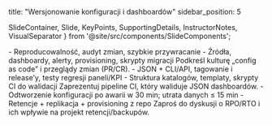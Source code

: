 title: "Wersjonowanie konfiguracji i dashboardów"
sidebar_position: 5

  SlideContainer, 
  Slide, 
  KeyPoints, 
  SupportingDetails, 
  InstructorNotes,
  VisualSeparator 
} from '@site/src/components/SlideComponents';

<SlideContainer>

<Slide title="🧾 Dlaczego wersjonować" type="info">

<KeyPoints title="📋 Cele">
- Reproducowalność, audyt zmian, szybkie przywracanie
</KeyPoints>

<SupportingDetails title="🔧 Zakres">
- Źródła, dashboardy, alerty, provisioning, skrypty migracji
</SupportingDetails>

<InstructorNotes>
Podkreśl kulturę „config as code” i przeglądy zmian (PR/CR).
</InstructorNotes>

</Slide>

<VisualSeparator type="technical" />

<Slide title="🛠️ Praktyki i narzędzia" type="tip">

<KeyPoints title="📋 Techniki">
- JSON + CLI/API, tagowanie i release’y, testy regresji paneli/KPI
</KeyPoints>

<SupportingDetails title="🧰 Repozytorium">
- Struktura katalogów, templaty, skrypty CI do walidacji
</SupportingDetails>

<InstructorNotes>
Zaprezentuj pipeline CI, który waliduje JSON dashboardów.
</InstructorNotes>

</Slide>

<VisualSeparator type="success" />

<Slide title="📈 Przykład odtworzenia" type="success">

<KeyPoints title="📋 Case">
- Odtworzenie konfiguracji po awarii w 30 min; utrata danych ≤ 15 min
</KeyPoints>

<SupportingDetails title="🔍 Jak osiągnięto">
- Retencje + replikacja + provisioning z repo
</SupportingDetails>

<InstructorNotes>
Zaproś do dyskusji o RPO/RTO i ich wpływie na projekt retencji/backupów.
</InstructorNotes>

</Slide>

</SlideContainer>


